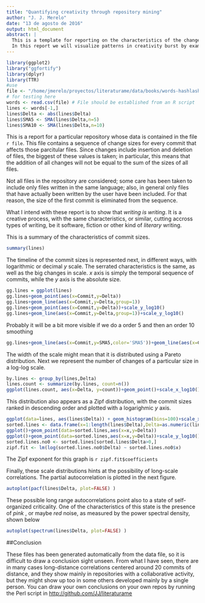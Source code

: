 ```yaml
---
title: "Quantifying creativity through repository mining"
author: "J. J. Merelo"
date: "13 de agosto de 2016"
output: html_document
abstract: |
  This is a template for reporting on the characteristics of the changes in a project from using the number of lines changed in every commit that affects those files. Our intention, by analyzing repositories that hold projects of different type such as books, research papers or simply software, is to show that they present remarkably similar characteristics, main diferences based on the fact that they are collaborative or not and the number of commits present.
  In this report we will visualize patterns in creativity burst by examining the size of changes in projects in different ways.
---
```


```r
library(ggplot2)
library("ggfortify")
library(dplyr)
library(TTR)
#use 
file <- "/home/jmerelo/proyectos/literaturame/data/books/words-hashlash.csv"
# for testing here
words <- read.csv(file) # File should be established from an R script
lines <- words[-1,]
lines$Delta <- abs(lines$Delta)
lines$SMA5 <- SMA(lines$Delta,n=5)
lines$SMA10 <- SMA(lines$Delta,n=10)
```

This is a report for a particular repository whose data is contained in the file `r file`. This file contains a sequence of change sizes for every commit that affects those parcitular files. Since changes include insertion and deletion of files, the biggest of these values is taken; in particular, this means that the addition of all changes will not be equal to the sum of the sizes of all files.

Not all files in the repository are considered; some care has been taken to include only files written in the same language; also, in general only files that have actually been written by the user have been included. For that reason, the size of the first commit is eliminated from the sequence. 

What I intend with these report is to show that *writing is writing*. It is a creative process, with the same characteristics, or similar, cutting accross types of writing, be it software, fiction or other kind of *literary* writing.

This is a summary of the characteristics of commit sizes.

```r
summary(lines)
```

The timeline of the commit sizes is represented next, in different ways, with logarithmic or decimal *y* scale. The serrated characteristics is the same, as well as the big changes in scale. *x* axis is simply the temporal sequence of commits, while the *y* axis is the absolute size. 

```r
gg.lines = ggplot(lines)
gg.lines+geom_point(aes(x=Commit,y=Delta))
gg.lines+geom_line(aes(x=Commit,y=Delta,group=1))
gg.lines+geom_point(aes(x=Commit,y=Delta))+scale_y_log10()
gg.lines+geom_line(aes(x=Commit,y=Delta,group=1))+scale_y_log10()
```

Probably it will be a bit more visible if we do a order 5 and then an order 10 smoothing
```r
gg.lines+geom_line(aes(x=Commit,y=SMA5,color='SMA5'))+geom_line(aes(x=Commit,y=SMA10,color='SMA10'))+scale_y_log10()
```

The width of the scale might mean that it is distributed using a Pareto distribution. Next we represent the number of changes of a particular size in a log-log scale.

```r
by.lines <- group_by(lines,Delta)
lines.count <- summarize(by.lines, count=n())
ggplot(lines.count, aes(x=Delta, y=count))+geom_point()+scale_x_log10()+scale_y_log10()
```

This distribution also appears as a Zipf distribution, with the commit sizes ranked in descending order and plotted with a logarighmic *y* axis.

```r
ggplot(data=lines, aes(lines$Delta)) + geom_histogram(bins=100)+scale_x_log10()
sorted.lines <- data.frame(x=1:length(lines$Delta),Delta=as.numeric(lines[order(-lines$Delta),]$Delta))
ggplot()+geom_point(data=sorted.lines,aes(x=x,y=Delta))
ggplot()+geom_point(data=sorted.lines,aes(x=x,y=Delta))+scale_y_log10()
sorted.lines.no0 <- sorted.lines[sorted.lines$Delta>0,]
zipf.fit <- lm(log(sorted.lines.no0$Delta) ~ sorted.lines.no0$x)
```

The Zipf exponent for this graph is `r zipf.fit$coefficients`

Finally, these scale distributions hints at the possibility of long-scale correlations. The partial autocorrelation is plotted in the next figure.

```r
autoplot(pacf(lines$Delta, plot=FALSE) )
```

These possible long range autocorrelations point also to a state of self-organized criticality. One of the characteristics of this state is the presence of *pink* , or maybe *red* noise, as measured by the power spectral density, shown below

```r
autoplot(spectrum(lines$Delta, plot=FALSE) )
```

##Conclusion

These files has been generated automatically from the data file, so it is difficult to draw a conclusion sight unseen. From what I have seen, there are in many cases long-distance correlations centered around 20 commits of distance, and they show mainly in repositories with a collaborative activity, but they might show up too in some others developed mainly by a single person. You can draw your own conclusions on your own repos by running the Perl script in <http://github.com/JJ/literaturame>